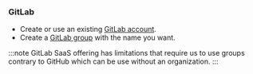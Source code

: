 ### GitLab

- Create or use an existing [GitLab account](https://gitlab.com).
- Create a [GitLab group](https://docs.gitlab.com/ee/user/group/) with the name you want.

:::note GitLab SaaS offering has limitations that require us to use groups contrary to GitHub which can be use without an organization.
:::
